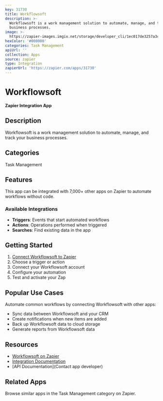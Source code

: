 ```yaml
---
key: 31730
title: Workflowsoft
description: >-
  Workflowsoft is a work management solution to automate, manage, and track your
  business processes.
image: >-
  https://zapier-images.imgix.net/storage/developer_cli/1ec017de3257a3ce4d6d832d5d62612a_2.png?auto=format%2Ccompress&ixlib=python-3.0.0&q=50
hexColor: '#000000'
categories: Task Management
apiUrl: ''
collection: Apps
source: zapier
type: Integration
zapierUrl: 'https://zapier.com/apps/31730'
---
```

# Workflowsoft

**Zapier Integration App**

## Description

Workflowsoft is a work management solution to automate, manage, and track your business processes.

## Categories

Task Management

## Features

This app can be integrated with 7,000+ other apps on Zapier to automate workflows without code.

### Available Integrations

- **Triggers**: Events that start automated workflows
- **Actions**: Operations performed when triggered
- **Searches**: Find existing data in the app

## Getting Started

1. [Connect Workflowsoft to Zapier](https://zapier.com/apps/31730)
2. Choose a trigger or action
3. Connect your Workflowsoft account
4. Configure your automation
5. Test and activate your Zap

## Popular Use Cases

Automate common workflows by connecting Workflowsoft with other apps:

- Sync data between Workflowsoft and your CRM
- Create notifications when new items are added
- Back up Workflowsoft data to cloud storage
- Generate reports from Workflowsoft data

## Resources

- [Workflowsoft on Zapier](https://zapier.com/apps/31730)
- [Integration Documentation](https://zapier.com/apps/31730/integrations)
- [API Documentation](Contact app developer)

## Related Apps

Browse similar apps in the Task Management category on Zapier.
